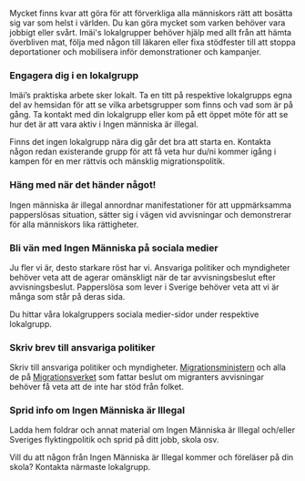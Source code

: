 
Mycket finns kvar att göra för att förverkliga alla människors rätt att bosätta sig var som helst i världen. Du kan göra mycket som varken behöver vara jobbigt eller svårt. Imäi's lokalgrupper behöver hjälp med allt från att hämta överbliven mat, följa med någon till läkaren eller fixa stödfester till att stoppa deportationer och mobilisera inför demonstrationer och kampanjer.

### Engagera dig i en lokalgrupp

Imäi’s praktiska arbete sker lokalt. Ta en titt på respektive lokalgrupps egna del av hemsidan för att se vilka arbetsgrupper som finns och vad som är på gång. Ta kontakt med din lokalgrupp eller kom på ett öppet möte för att se hur det är att vara aktiv i Ingen människa är illegal.

Finns det ingen lokalgrupp nära dig går det bra att starta en. Kontakta någon redan existerande grupp för att få veta hur du/ni kommer igång i kampen för en mer rättvis och mänsklig migrationspolitik.

<Local appearance="transparent"/>

### Häng med när det händer något!

Ingen människa är illegal annordnar manifestationer för att uppmärksamma papperslösas situation, sätter sig i vägen vid avvisningar och demonstrerar för alla människors lika rättigheter.

### Bli vän med Ingen Människa på sociala medier

Ju fler vi är, desto starkare röst har vi. Ansvariga politiker och myndigheter behöver veta att de agerar omänskligt när de tar avvisningsbeslut efter avvisningsbeslut. Papperslösa som lever i Sverige behöver veta att vi är många som står på deras sida.

Du hittar våra lokalgruppers sociala medier-sidor under respektive lokalgrupp.

### Skriv brev till ansvariga politiker

Skriv till ansvariga politiker och myndigheter. [Migrationsministern](https://www.regeringen.se/sveriges-regering/justitiedepartementet) och alla de på [Migrationsverket](https://www.migrationsverket.se/Kontakta-oss.html) som fattar beslut om migranters avvisningar behöver få veta att de inte har stöd från folket.

### Sprid info om Ingen Människa är Illegal

Ladda hem foldrar och annat material om Ingen Människa är Illegal och/eller Sveriges flyktingpolitik och sprid på ditt jobb, skola osv.

<p>
  <Download
    url="/imai_logo.png"
    label="IMäI:s logotyp (png)"
    button="Ladda ner logotyp"
  />
  <Download
    url="/it-gruppen-flyer-givare-2017.pdf"
    label="Folder om It-gruppen i Göteborg (2017)"
    button="Ladda ner folder"
  />
</p>

Vill du att någon från Ingen Människa är Illegal kommer och föreläser på din skola? Kontakta närmaste lokalgrupp.
